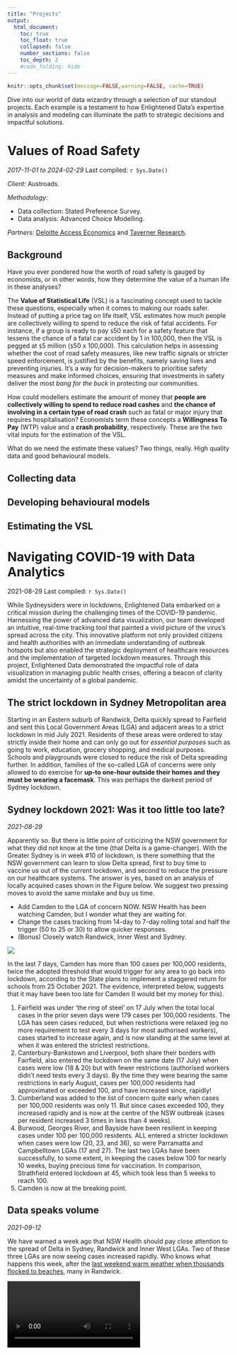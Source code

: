 ```yaml
---
title: "Projects"
output:
  html_document:
    toc: true
    toc_float: true
    collapsed: false
    number_sections: false
    toc_depth: 2
    #code_folding: hide
---
```


```r
knitr::opts_chunk$set(message=FALSE,warning=FALSE, cache=TRUE)
```

Dive into our world of data wizardry through a selection of our standout projects. Each example is a testament to how Enlightened Data's expertise in analysis and modeling can illuminate the path to strategic decisions and impactful solutions.

# Values of Road Safety 
*2017-11-01 to 2024-02-29* Last compiled: `r Sys.Date()`

*Client:* Austroads.

*Methodology:* 

- Data collection: Stated Preference Survey.
- Data analysis: Advanced Choice Modelling.

*Partners:* [Deloitte Access Economics](https://www.deloitte.com/au/en/services/economics.html) and [Taverner Research](https://taverner.com.au/).


## Background
Have you ever pondered how the worth of road safety is gauged by economists, or in other words, how they determine the value of a human life in these analyses? 

The **Value of Statistical Life** (VSL) is a fascinating concept used to tackle these questions, especially when it comes to making our roads safer. Instead of putting a price tag on life itself, VSL estimates how much people are collectively willing to spend to reduce the risk of fatal accidents. For instance, if a group is ready to pay `$`50 each for a safety feature that lessens the chance of a fatal car accident by 1 in 100,000, then the VSL is pegged at `$`5 million (`$`50 x 100,000). This calculation helps in assessing whether the cost of road safety measures, like new traffic signals or stricter speed enforcement, is justified by the benefits, namely saving lives and preventing injuries. It's a way for decision-makers to prioritise safety measures and make informed choices, ensuring that investments in safety deliver the most *bang for the buck* in protecting our communities.

How could modellers estimate the amount of money that **people are collectively willing to spend to reduce road cashes** and **the chance of involving in a certain type of road crash** such as fatal or major injury that requires hospitalisation? Economists term these concepts a **Willingness To Pay** (WTP) value and a **crash probability**, respectively. These are the two vital inputs for the estimation of the VSL. 

What do we need the estimate these values? Two things, really. High quality data and good behavioural models. 


## Collecting data 


## Developing behavioural models


## Estimating the VSL


# Navigating COVID-19 with Data Analytics

2021-08-29 Last compiled: `r Sys.Date()`

While Sydneysiders were in lockdowns, Enlightened Data embarked on a critical mission during the challenging times of the COVID-19 pandemic. Harnessing the power of advanced data visualization, our team developed an intuitive, real-time tracking tool that painted a vivid picture of the virus's spread across the city. This innovative platform not only provided citizens and health authorities with an immediate understanding of outbreak hotspots but also enabled the strategic deployment of healthcare resources and the implementation of targeted lockdown measures. Through this project, Enlightened Data demonstrated the impactful role of data visualization in managing public health crises, offering a beacon of clarity amidst the uncertainty of a global pandemic.


## The strict lockdown in Sydney Metropolitan area
Starting in an Eastern suburb of Randwick, Delta quickly spread to Fairfield and sent this Local Government Areas (LGA) and adjacent areas to a strict lockdown in mid July 2021. Residents of these areas were ordered to stay strictly inside their home and can only go out for *essential purposes* such as going to work, education, grocery shopping, and medical purposes. Schools and playgrounds were closed to reduce the risk of Delta spreading further. In addition, families of the so-called LGA of concerns were only allowed to do exercise for **up-to one-hour outside their homes and they must be wearing a facemask**. This was perhaps the darkest period of Sydney lockdown. 


## Sydney lockdown 2021: Was it too little too late?
*2021-08-29*

Apparently so. But there is little point of criticizing the NSW government for what they did not know at the time (that Delta is a game-changer). 
With the Greater Sydney is in week #10 of lockdown, is there something that the NSW government can learn to slow Delta spread, first to buy time to vaccine us out of the current lockdown, and second to reduce the pressure on our healthcare systems. 
The answer is yes, based on an analysis of locally acquired cases shown in the Figure below. We suggest two pressing moves to avoid the same mistake and buy us time.

- Add Camden to the LGA of concern NOW. NSW Health has been watching Camden, but I wonder what they are waiting for. 
- Change the cases tracking from 14-day to 7-day rolling total and half the trigger (50 to 25 or 30) to allow quicker responses. 
- (Bonus) Closely watch Randwick, Inner West and Sydney. 

</div>
<div class="col-lg-12">

![](images/covid19_lga.jpg)
</div>


In the last 7 days, Camden has more than 100 cases per 100,000 residents, twice the adopted threshold that would trigger for any area to go back into lockdown, according to the State plans to implement a staggered return for schools from 25 October 2021. The evidence, interpreted below, suggests that it may have been too late for Camden (I would bet my money for this).

1. Fairfield was under 'the ring of steel' on 17 July when the total local cases in the prior seven days were 179 cases per 100,000 residents. The LGA has seen cases reduced, but when restrictions were relaxed (eg no more requirement to test every 3 days for most authorised workers), cases started to increase again, and is now standing at the same level at when it was entered the strictest restrictions. 
2. Canterbury-Bankstown and Liverpool, both share their borders with Fairfield, also entered the lockdown on the same date (17 July) when cases were low (18 & 20) but with fewer restrictions (authorised workers didn't need tests every 3 days). By the time they were bearing the same restrictions in early August, cases per 100,000 residents had approximated or exceeded 100, and have increased since, rapidly! 
3. Cumberland was added to the list of concern quite early when cases per 100,000 residents was only 11. But since cases exceeded 100, they increased rapidly and is now at the centre of the NSW outbreak (cases per resident increased 3 times in less than 4 weeks).
4. Burwood, Georges River, and Bayside have been resilient in keeping cases under 100 per 100,000 residents. ALL entered a stricter lockdown when cases were low (20, 23, and 36), so were Parramatta and Campbelltown LGAs (17 and 27). The last two LGAs have been successfully, to some extent, in keeping the cases below 100 for nearly 10 weeks, buying precious time for vaccination. In comparison, Strathfield entered lockdown at 45, which took less than 5 weeks to reach 100. 
5. Camden is now at the breaking point. 


## Data speaks volume
*2021-09-12*

We have warned a week ago that NSW Health should pay close attention to the spread of Delta in Sydney, Randwick and Inner West LGAs. Two of these three LGAs are now seeing cases increased rapidly. Who knows what happens this week, after the [last weekend warm weather when thousands flocked to beaches](https://www.9news.com.au/national/sydneysiders-flock-to-beaches-as-temperatures-soar/00b0cda9-7dfe-4358-be6a-944b835913c5), many in Randwick.

<video controls>
  <source src="videos/active_cases_LGA_metro.mp4" type="video/mp4">
  Your browser does not support the video tag.
</video>


## How quickly Delta strain spread to regional NSW 
*2021-09-19*

Have NSW cases peaked? 
Likely so, but that varies by where you were in NSW. In most of the 12 LGAs of concern, cases trended down in the last two weeks. In Central Coast and South Coast, however, cases are still increasing rapidly. 

The worst is over for the Southwest areas but regional NSW is bearing the load... 

<video controls>
  <source src="videos/active_cases_LGA.mp4" type="video/mp4">
  Your browser does not support the video tag.
</video>



# Valuing Urban Realm
*2023-05-20*

*Client:* Sydney Metro

*Methodology:* 

- Data collection: Stated Preference Survey
- Data analysis: Best-Worst Choice Modelling

*Partners:* [Deloitte Access Economics](https://www.deloitte.com/au/en/services/economics.html) and [Taverner Research](https://taverner.com.au/)

## Data collection

## Analysis method

## Outcomes